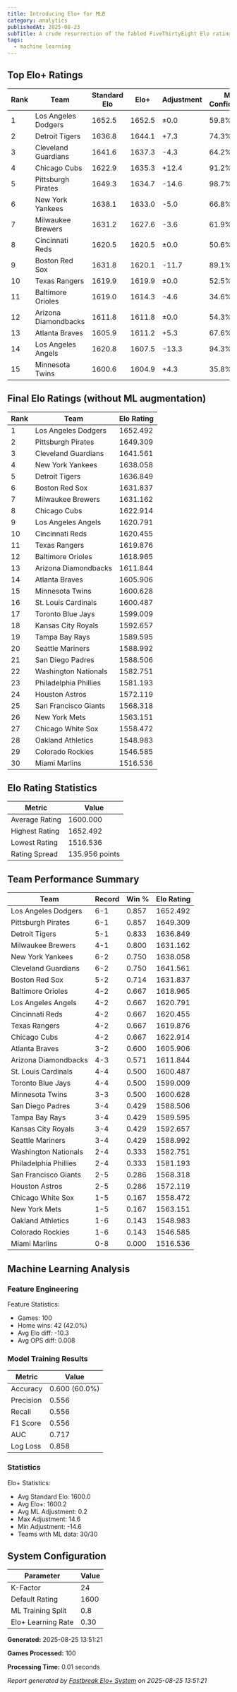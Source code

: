 ```yaml
---
title: Introducing Elo+ for MLB
category: analytics
publishedAt: 2025-08-23
subTitle: A crude resurrection of the fabled FiveThirtyEight Elo ratings that has been augmented with ML.NET
tags:
  - machine learning
---
```


## Top Elo+ Ratings

| Rank | Team | Standard Elo | Elo+ | Adjustment | ML Confidence |
|------|------|--------------|------|------------|---------------|
| 1 | Los Angeles Dodgers | 1652.5 | 1652.5 | ±0.0 | 59.8% |
| 2 | Detroit Tigers | 1636.8 | 1644.1 | +7.3 | 74.3% |
| 3 | Cleveland Guardians | 1641.6 | 1637.3 | -4.3 | 64.2% |
| 4 | Chicago Cubs | 1622.9 | 1635.3 | +12.4 | 91.2% |
| 5 | Pittsburgh Pirates | 1649.3 | 1634.7 | -14.6 | 98.7% |
| 6 | New York Yankees | 1638.1 | 1633.0 | -5.0 | 66.8% |
| 7 | Milwaukee Brewers | 1631.2 | 1627.6 | -3.6 | 61.9% |
| 8 | Cincinnati Reds | 1620.5 | 1620.5 | ±0.0 | 50.6% |
| 9 | Boston Red Sox | 1631.8 | 1620.1 | -11.7 | 89.1% |
| 10 | Texas Rangers | 1619.9 | 1619.9 | ±0.0 | 52.5% |
| 11 | Baltimore Orioles | 1619.0 | 1614.3 | -4.6 | 34.6% |
| 12 | Arizona Diamondbacks | 1611.8 | 1611.8 | ±0.0 | 54.3% |
| 13 | Atlanta Braves | 1605.9 | 1611.2 | +5.3 | 67.6% |
| 14 | Los Angeles Angels | 1620.8 | 1607.5 | -13.3 | 94.3% |
| 15 | Minnesota Twins | 1600.6 | 1604.9 | +4.3 | 35.8% |

## Final Elo Ratings (without ML augmentation)

| Rank | Team | Elo Rating |
|------|------|------------|
| 1 | Los Angeles Dodgers | 1652.492 |
| 2 | Pittsburgh Pirates | 1649.309 |
| 3 | Cleveland Guardians | 1641.561 |
| 4 | New York Yankees | 1638.058 |
| 5 | Detroit Tigers | 1636.849 |
| 6 | Boston Red Sox | 1631.837 |
| 7 | Milwaukee Brewers | 1631.162 |
| 8 | Chicago Cubs | 1622.914 |
| 9 | Los Angeles Angels | 1620.791 |
| 10 | Cincinnati Reds | 1620.455 |
| 11 | Texas Rangers | 1619.876 |
| 12 | Baltimore Orioles | 1618.965 |
| 13 | Arizona Diamondbacks | 1611.844 |
| 14 | Atlanta Braves | 1605.906 |
| 15 | Minnesota Twins | 1600.628 |
| 16 | St. Louis Cardinals | 1600.487 |
| 17 | Toronto Blue Jays | 1599.009 |
| 18 | Kansas City Royals | 1592.657 |
| 19 | Tampa Bay Rays | 1589.595 |
| 20 | Seattle Mariners | 1588.992 |
| 21 | San Diego Padres | 1588.506 |
| 22 | Washington Nationals | 1582.751 |
| 23 | Philadelphia Phillies | 1581.193 |
| 24 | Houston Astros | 1572.119 |
| 25 | San Francisco Giants | 1568.318 |
| 26 | New York Mets | 1563.151 |
| 27 | Chicago White Sox | 1558.472 |
| 28 | Oakland Athletics | 1548.983 |
| 29 | Colorado Rockies | 1546.585 |
| 30 | Miami Marlins | 1516.536 |

## Elo Rating Statistics

| Metric | Value |
|--------|-------|
| Average Rating | 1600.000 |
| Highest Rating | 1652.492 |
| Lowest Rating | 1516.536 |
| Rating Spread | 135.956 points |

## Team Performance Summary

| Team | Record | Win % | Elo Rating |
|------|--------|-------|------------|
| Los Angeles Dodgers | 6-1 | 0.857 | 1652.492 |
| Pittsburgh Pirates | 6-1 | 0.857 | 1649.309 |
| Detroit Tigers | 5-1 | 0.833 | 1636.849 |
| Milwaukee Brewers | 4-1 | 0.800 | 1631.162 |
| New York Yankees | 6-2 | 0.750 | 1638.058 |
| Cleveland Guardians | 6-2 | 0.750 | 1641.561 |
| Boston Red Sox | 5-2 | 0.714 | 1631.837 |
| Baltimore Orioles | 4-2 | 0.667 | 1618.965 |
| Los Angeles Angels | 4-2 | 0.667 | 1620.791 |
| Cincinnati Reds | 4-2 | 0.667 | 1620.455 |
| Texas Rangers | 4-2 | 0.667 | 1619.876 |
| Chicago Cubs | 4-2 | 0.667 | 1622.914 |
| Atlanta Braves | 3-2 | 0.600 | 1605.906 |
| Arizona Diamondbacks | 4-3 | 0.571 | 1611.844 |
| St. Louis Cardinals | 4-4 | 0.500 | 1600.487 |
| Toronto Blue Jays | 4-4 | 0.500 | 1599.009 |
| Minnesota Twins | 3-3 | 0.500 | 1600.628 |
| San Diego Padres | 3-4 | 0.429 | 1588.506 |
| Tampa Bay Rays | 3-4 | 0.429 | 1589.595 |
| Kansas City Royals | 3-4 | 0.429 | 1592.657 |
| Seattle Mariners | 3-4 | 0.429 | 1588.992 |
| Washington Nationals | 2-4 | 0.333 | 1582.751 |
| Philadelphia Phillies | 2-4 | 0.333 | 1581.193 |
| San Francisco Giants | 2-5 | 0.286 | 1568.318 |
| Houston Astros | 2-5 | 0.286 | 1572.119 |
| Chicago White Sox | 1-5 | 0.167 | 1558.472 |
| New York Mets | 1-5 | 0.167 | 1563.151 |
| Oakland Athletics | 1-6 | 0.143 | 1548.983 |
| Colorado Rockies | 1-6 | 0.143 | 1546.585 |
| Miami Marlins | 0-8 | 0.000 | 1516.536 |

## Machine Learning Analysis

### Feature Engineering


Feature Statistics:
- Games: 100
- Home wins: 42 (42.0%)
- Avg Elo diff: -10.3
- Avg OPS diff: 0.008


### Model Training Results


| Metric | Value |
|--------|-------|
| Accuracy | 0.600 (60.0%) |
| Precision | 0.556 |
| Recall | 0.556 |
| F1 Score | 0.556 |
| AUC | 0.717 |
| Log Loss | 0.858 |


### Statistics

Elo+ Statistics:
- Avg Standard Elo: 1600.0
- Avg Elo+: 1600.2
- Avg ML Adjustment: 0.2
- Max Adjustment: 14.6
- Min Adjustment: -14.6
- Teams with ML data: 30/30

## System Configuration

| Parameter | Value |
|-----------|-------|
| K-Factor | 24 |
| Default Rating | 1600 |
| ML Training Split | 0.8 |
| Elo+ Learning Rate | 0.30 |

**Generated:** 2025-08-25 13:51:21

**Games Processed:** 100

**Processing Time:** 0.01 seconds


*Report generated by [Fastbreak Elo+ System](https://github.com/joe307bad/fastbreak/tree/4905239625f89e5fc0ef3b3e2af95653cf1ce10d/server/src/Fastbreak.Cli) on 2025-08-25 13:51:21*
